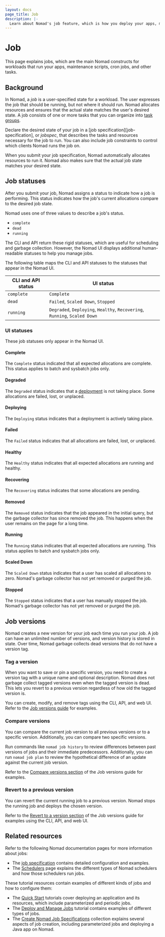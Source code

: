 ```yaml
---
layout: docs
page_title: Job
description: |-
  Learn about Nomad's job feature, which is how you deploy your apps, maintenance scripts, cron jobs, and similar tasks.
---
```


# Job

This page explains jobs, which are the main Nomad constructs for workloads that
run your apps, maintenance scripts, cron jobs, and other tasks.

## Background

In Nomad, a _job_ is a user-specified state for a workload. The user expresses the job that should be running, but not where it should run. Nomad allocates resources and ensures that the actual state matches the user's desired state. A job consists of one or more tasks that you can organize into [task groups][task-groups].

Declare the desired state of your job in a [job specification][job-specification], or _jobspec_, that describes
the tasks and resources necessary for the job to run. You can also
include job constraints to control which clients Nomad runs the job on.

When you submit your job specification, Nomad automatically allocates resources
to run it. Nomad also makes sure that the actual
job state matches your desired state.

## Job statuses

After you submit your job, Nomad assigns a status to indicate how a job is
performing. This status indicates how the job's current allocations compare to the desired
job state.

Nomad uses one of three values to describe a job's status.

- `complete`
- `dead`
- `running`

The CLI and API return these rigid statuses, which are useful for scheduling and
garbage collection. However, the Nomad UI displays additional human-readable
statuses to help you manage jobs.

The following table maps the CLI and API statuses to the statuses that appear in the Nomad UI.

| CLI and API status | UI status |
| ---------------    | --------------- |
| `complete `        | `Complete`    |
| `dead`             | `Failed`, `Scaled Down`, `Stopped` |
| `running`          | `Degraded`, `Deploying`, `Healthy`, `Recovering`, `Running`, `Scaled Down` |

### UI statuses

These job statuses only appear in the Nomad UI.

#### Complete

The `Complete` status indicated that all expected allocations are complete. This
status applies to batch and sysbatch jobs only.

#### Degraded

The `Degraded` status indicates that a [deployment] is not taking place. Some allocations are failed, lost, or unplaced.

#### Deploying

The `Deploying` status indicates that a deployment is actively taking place.

#### Failed

The `Failed` status indicates that all allocations are failed, lost, or unplaced.

#### Healthy

The `Healthy` status indicates that all expected allocations are running and healthy.

#### Recovering

The `Recovering` status indicates that some allocations are pending.

#### Removed

The `Removed` status indicates that the job appeared in the initial query, but
the garbage collector has since removed the job. This happens when the user
remains on the page for a long time.

#### Running

The `Running` status indicates that all expected allocations are running. This
status applies to batch and sysbatch jobs only.

#### Scaled Down

The `Scaled Down` status indicates that a user has scaled all allocations to
zero. Nomad's garbage collector has not yet removed or purged the job.

#### Stopped

The `Stopped` status indicates that a user has manually stopped the job.
Nomad's garbage collector has not yet removed or purged the job.

## Job versions

Nomad creates a new version for your job each time you run your job. A job can
have an unlimited number of versions, and version history is stored in state.
Over time, Nomad garbage collects dead versions that do not have a version tag.

### Tag a version

When you want to save or pin a specific version, you need to create a version
tag with a unique name and optional description. Nomad does not garbage collect
tagged versions even when the tagged version is dead. This lets you revert to
a previous version regardless of how old the tagged version is.

You can create, modify, and remove tags using the CLI, API, and web UI. Refer to
the [Job versions guide][job-versions-guide] for examples.

### Compare versions

You can compare the current job version to all previous versions or to a
specific version. Additionally, you can compare two specific versions.

Run commands like `nomad job history` to review differences between past versions
of jobs and their immediate predecessors. Additionally, you can run `nomad job
plan` to review the hypothetical difference of an update against the current job
version.

Refer to the [Compare versions section][compare-versions-section] of the Job
versions guide for examples.

### Revert to a previous version

You can revert the current running job to a previous version. Nomad stops the
running job and deploys the chosen version.

Refer to the [Revert to a version section][revert-version-section] of
the Job versions guide for examples using the CLI, API, and web UI.

## Related resources

Refer to the following Nomad documentation pages for more information about
jobs:

- The [job specification][job-spec] contains detailed
  configuration and examples.
- The [Schedulers] page explains the different types of Nomad schedulers and how
  those schedulers run jobs.

These tutorial resources contain examples of different kinds of jobs and how to
configure them:

- The [Quick Start][quickstart] tutorials cover deploying an application and
  its resources, which include parameterized and periodic jobs.
- The [Deploy and Manage Jobs][deploy-jobs] tutorial contains examples of different types of jobs.
- The [Create Nomad Job Specifications][job-spec-tutorial] collection explains several aspects of job creation, including parameterized jobs and deploying a Java app on Nomad.


[allocations]: /nomad/docs/glossary#allocation
[deployment]: /nomad/docs/glossary/#deployment
[deploy-jobs]: /nomad/tutorials/manage-jobs/
[job-spec]: /nomad/docs/job-specification
[job-spec-tutorial]: /nomad/tutorials/job-specifications
[quickstart]: /nomad/tutorials/get-started/gs-deploy-job
[Schedulers]: /nomad/docs/schedulers
[task-groups]: /nomad/docs/glossary#task-group
[tasks]: /nomad/docs/glossary#task
[job-versions-guide]: /nomad/tutorials/manage-jobs/jobs-version
[compare-versions-section]: /nomad/tutorials/manage-jobs/jobs-version.mdx#compare-versions
[revert-version-section]: /nomad/tutorials/manage-jobs/jobs-version.mdx#revert-to-a-version
